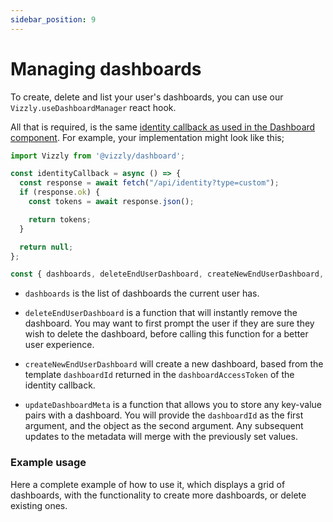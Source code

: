```yaml
---
sidebar_position: 9
---
```



# Managing dashboards

To create, delete and list your user's dashboards, you can use our `Vizzly.useDashboardManager` react hook.

All that is required, is the same [identity callback as used in the Dashboard component](/callbacks/identity). For example, your implementation might look like this;

```ts
import Vizzly from '@vizzly/dashboard';

const identityCallback = async () => {
  const response = await fetch("/api/identity?type=custom");
  if (response.ok) {
    const tokens = await response.json();

    return tokens;
  }

  return null;
};

const { dashboards, deleteEndUserDashboard, createNewEndUserDashboard, updateDashboardMeta } = Vizzly.useDashboardManager(identityCallback);
```

- `dashboards` is the list of dashboards the current user has.

- `deleteEndUserDashboard` is a function that will instantly remove the dashboard. You may want to first prompt the user if they
are sure they wish to delete the dashboard, before calling this function for a better user experience.

- `createNewEndUserDashboard` will create a new dashboard, based from the template `dashboardId` returned in the `dashboardAccessToken`
of the identity callback.

- `updateDashboardMeta` is a function that allows you to store any key-value pairs with a dashboard. You will provide the `dashboardId` as
the first argument, and the object as the second argument. Any subsequent updates to the metadata will merge with the previously set values.

### Example usage
Here a complete example of how to use it, which displays a grid of dashboards, with the functionality to create more dashboards, or delete existing ones.

<RemoteCodeBlock
  language='ts'
  fileUrl='https://raw.githubusercontent.com/vizzly-co/examples/3279d2f0af06745f8d2213cbf7b86e0026a7ddb6/examples/next-js/pages/manage-dashboards.jsx'
/>